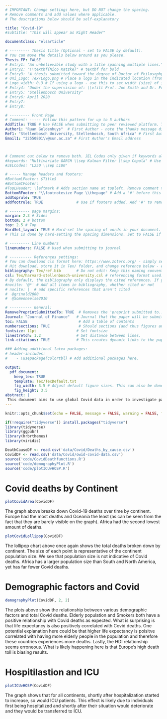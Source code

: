```yaml
---
# IMPORTANT: Change settings here, but DO NOT change the spacing.
# Remove comments and add values where applicable.
# The descriptions below should be self-explanatory

title: "Covid-19"
#subtitle: "This will appear as Right Header"

documentclass: "elsarticle"

# --------- Thesis title (Optional - set to FALSE by default).
# You can move the details below around as you please.
Thesis_FP: FALSE
# Entry1: "An unbelievable study with a title spanning multiple lines."
# Entry2: "\\textbf{Nico Katzke}" # textbf for bold
# Entry3: "A thesis submitted toward the degree of Doctor of Philosophy"
# Uni_Logo: Tex/Logo.png # Place a logo in the indicated location (from your root, e.g. defaults to ~/Tex/Logo.png) and uncomment this line. Leave uncommented for no image
# Logo_width: 0.3 # If using a logo - use this to set width (size) of image
# Entry4: "Under the supervision of: \\vfill Prof. Joe Smith and Dr. Frank Smith"
# Entry5: "Stellenbosch University"
# Entry6: April 2020
# Entry7:
# Entry8:

# --------- Front Page
# Comment: ----- Follow this pattern for up to 5 authors
AddTitle: TRUE # Use FALSE when submitting to peer reviewed platform. This will remove author names.
Author1: "Ruan Geldenhuys"  # First Author - note the thanks message displayed as an italic footnote of first page.
Ref1: "Stellenbosch University, Stellenbosch, South Africa" # First Author's Affiliation
Email1: "22550801\\@sun.ac.za" # First Author's Email address



# Comment out below to remove both. JEL Codes only given if keywords also given.
#keywords: "Multivariate GARCH \\sep Kalman Filter \\sep Copula" # Use \\sep to separate
#JELCodes: "L250 \\sep L100"

# ----- Manage headers and footers:
#BottomLFooter: $Title$
#BottomCFooter:
#TopLHeader: \leftmark # Adds section name at topleft. Remove comment to add it.
BottomRFooter: "\\footnotesize Page \\thepage" # Add a '#' before this line to remove footer.
addtoprule: TRUE
addfootrule: TRUE               # Use if footers added. Add '#' to remove line.

# --------- page margins:
margin: 2.3 # Sides
bottom: 2 # bottom
top: 2.5 # Top
HardSet_layout: TRUE # Hard-set the spacing of words in your document. This will stop LaTeX squashing text to fit on pages, e.g.
# This is done by hard-setting the spacing dimensions. Set to FALSE if you want LaTeX to optimize this for your paper.

# --------- Line numbers
linenumbers: FALSE # Used when submitting to journal

# ---------- References settings:
# You can download cls format here: https://www.zotero.org/ - simply search for your institution. You can also edit and save cls formats here: https://editor.citationstyles.org/about/
# Hit download, store it in Tex/ folder, and change reference below - easy.
bibliography: Tex/ref.bib       # Do not edit: Keep this naming convention and location.
csl: Tex/harvard-stellenbosch-university.csl # referencing format used.
# By default, the bibliography only displays the cited references. If you want to change this, you can comment out one of the following:
#nocite: '@*' # Add all items in bibliography, whether cited or not
# nocite: |  # add specific references that aren't cited
#  @grinold2000
#  @Someoneelse2010

# ---------- General:
RemovePreprintSubmittedTo: TRUE  # Removes the 'preprint submitted to...' at bottom of titlepage
Journal: "Journal of Finance"   # Journal that the paper will be submitting to, if RemovePreprintSubmittedTo is set to TRUE.
toc: FALSE                       # Add a table of contents
numbersections: TRUE             # Should sections (and thus figures and tables) be numbered?
fontsize: 11pt                  # Set fontsize
linestretch: 1.2                # Set distance between lines.
link-citations: TRUE            # This creates dynamic links to the papers in reference list.

### Adding additional latex packages:
# header-includes:
#    - \usepackage{colortbl} # Add additional packages here.

output:
  pdf_document:
    keep_tex: TRUE
    template: Tex/TexDefault.txt
    fig_width: 3.5 # Adjust default figure sizes. This can also be done in the chunks of the text.
    fig_height: 3.5
abstract: |
 This document aims to use global Covid data in order to investigate patterns in Covid-19 statistics. The data was provided by Our World in Data (OWID). Primarily, this anaylsis will focus on continent level differences in Covid-19 trends.
---
```



```r
knitr::opts_chunk$set(echo = FALSE, message = FALSE, warning = FALSE, fig.width = 6, fig.height = 5, fig.pos="H", fig.pos = 'H')

if(!require("tidyverse")) install.packages("tidyverse")
library(tidyverse)
library(ggpubr)
library(hrbrthemes)
library(viridis)


```



```r
DeathCauseDF <- read.csv('data/Covid/Deaths_by_cause.csv')
CovidDF <- read.csv('data/Covid/owid-covid-data.csv')
source('code/CovidDeathfunctions.R')
source('code/demographyPlot.R')
source('code/plotICUvHOSP.R')

```

# Covid deaths by Continent

```r
plotCovidArea(CovidDF)
```

The graph above breaks down Covid-19 deaths over time by continent. Europe had the most deaths and Oceania the least (as can be seen from the fact that they are barely visible on the graph). Africa had the second lowest amount of deaths.


```r
plotCovidLollipop(CovidDF)
```

The lollipop chart above once again shows the total deaths broken down by continent. The size of each point is representative of the continent population size. We see that population size is not indicative of Covid deaths. Africa has a larger population size than South and North America, yet has far fewer Covid deaths.

# Demographic factors and Covid

```r
demographyPlot(CovidDF, 2, 2)
```

The plots above show the relationship between various demographic factors and total Covid deaths. Elderly population and Smokers both have a positive relationship with Covid deaths as expected. What is surprising is that life expectancy is also positively correlated with Covid deaths. One potential explanation here could be that higher life expectancy is poisitve correlated with having more elderly people in the population and therefore these countries experiences more deaths. Lastly, the HDI relationship seems erroneous. What is likely happening here is that Europe's high death toll is biasing results.

# Hospitilastion and ICU

```r
plotICUvHOSP(CovidDF)
```

The graph shows that for all continents, shortly after hospitalization started to increase, so would ICU patients. This effect is likely due to individuals first being hospitalized and shortly after their situation would deteriorate and they would be transferred to ICU.